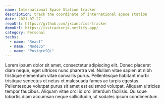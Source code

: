 ```yaml
---
name: International Space Station tracker
description: track the coordinate of international space station
date: 2021-07-27
repoUrl: https://github.com/jxianc/iss-tracker
demoUrl: https://isstrackerjx.netlify.app/
category: Personal
techs:
  - name: "React"
  - name: "NodeJS"
  - name: "PostgreSQL"
---
```


Lorem ipsum dolor sit amet, consectetur adipiscing elit. Donec placerat diam neque, eget ultrices nunc pharetra vel. Nullam vitae sapien at nibh tristique elementum vitae convallis purus. Pellentesque habitant morbi tristique senectus et netus et malesuada fames ac turpis egestas. Pellentesque volutpat purus sit amet est euismod volutpat. Aliquam ultricies tempor faucibus. Aliquam vitae orci id orci interdum facilisis. Quisque lobortis diam accumsan neque sollicitudin, ut sodales ipsum condimentum.
